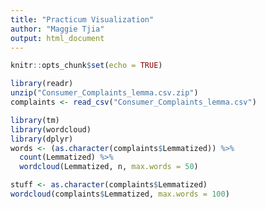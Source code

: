 ```yaml
---
title: "Practicum Visualization"
author: "Maggie Tjia"
output: html_document
---
```


```r
knitr::opts_chunk$set(echo = TRUE)
```

```r
library(readr)
unzip("Consumer_Complaints_lemma.csv.zip") 
complaints <- read_csv("Consumer_Complaints_lemma.csv")
```

```r
library(tm)
library(wordcloud) 
library(dplyr)
words <- (as.character(complaints$Lemmatized)) %>%
  count(Lemmatized) %>%
  wordcloud(Lemmatized, n, max.words = 50)
```

```r
stuff <- as.character(complaints$Lemmatized)
wordcloud(complaints$Lemmatized, max.words = 100)
```

